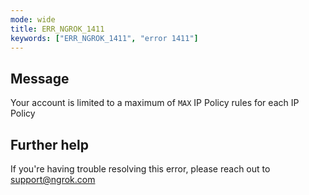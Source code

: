 ```yaml
---
mode: wide
title: ERR_NGROK_1411
keywords: ["ERR_NGROK_1411", "error 1411"]
---
```


## Message

Your account is limited to a maximum of `MAX` IP Policy rules for each IP Policy

## Further help

If you're having trouble resolving this error, please reach out to [support@ngrok.com](mailto:support@ngrok.com?subject=Help%20with%20ERR_NGROK_1411)
